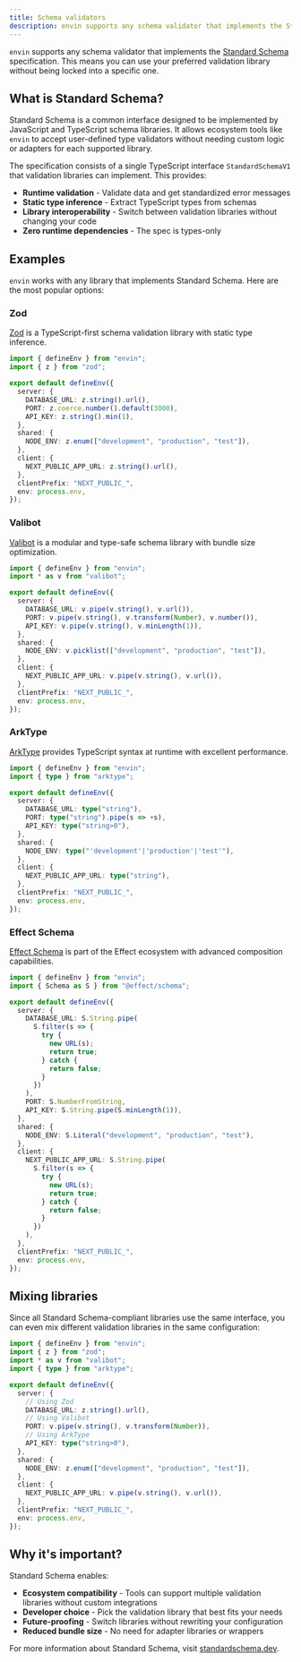 ```yaml
---
title: Schema validators
description: envin supports any schema validator that implements the Standard Schema specification.
---
```


`envin` supports any schema validator that implements the [Standard Schema](https://standardschema.dev/) specification. This means you can use your preferred validation library without being locked into a specific one.

## What is Standard Schema?

Standard Schema is a common interface designed to be implemented by JavaScript and TypeScript schema libraries. It allows ecosystem tools like `envin` to accept user-defined type validators without needing custom logic or adapters for each supported library.

The specification consists of a single TypeScript interface `StandardSchemaV1` that validation libraries can implement. This provides:

- **Runtime validation** - Validate data and get standardized error messages
- **Static type inference** - Extract TypeScript types from schemas
- **Library interoperability** - Switch between validation libraries without changing your code
- **Zero runtime dependencies** - The spec is types-only

## Examples

`envin` works with any library that implements Standard Schema. Here are the most popular options:

### Zod

[Zod](https://zod.dev) is a TypeScript-first schema validation library with static type inference.

```ts title="env.config.ts"
import { defineEnv } from "envin";
import { z } from "zod";

export default defineEnv({
  server: {
    DATABASE_URL: z.string().url(),
    PORT: z.coerce.number().default(3000),
    API_KEY: z.string().min(1),
  },
  shared: {
    NODE_ENV: z.enum(["development", "production", "test"]),
  },
  client: {
    NEXT_PUBLIC_APP_URL: z.string().url(),
  },
  clientPrefix: "NEXT_PUBLIC_",
  env: process.env,
});
```

### Valibot

[Valibot](https://valibot.dev/) is a modular and type-safe schema library with bundle size optimization.

```ts title="env.config.ts"
import { defineEnv } from "envin";
import * as v from "valibot";

export default defineEnv({
  server: {
    DATABASE_URL: v.pipe(v.string(), v.url()),
    PORT: v.pipe(v.string(), v.transform(Number), v.number()),
    API_KEY: v.pipe(v.string(), v.minLength(1)),
  },
  shared: {
    NODE_ENV: v.picklist(["development", "production", "test"]),
  },
  client: {
    NEXT_PUBLIC_APP_URL: v.pipe(v.string(), v.url()),
  },
  clientPrefix: "NEXT_PUBLIC_",
  env: process.env,
});
```

### ArkType

[ArkType](https://arktype.io/) provides TypeScript syntax at runtime with excellent performance.

```ts title="env.config.ts"
import { defineEnv } from "envin";
import { type } from "arktype";

export default defineEnv({
  server: {
    DATABASE_URL: type("string"),
    PORT: type("string").pipe(s => +s),
    API_KEY: type("string>0"),
  },
  shared: {
    NODE_ENV: type("'development'|'production'|'test'"),
  },
  client: {
    NEXT_PUBLIC_APP_URL: type("string"),
  },
  clientPrefix: "NEXT_PUBLIC_",
  env: process.env,
});
```

### Effect Schema

[Effect Schema](https://effect.website/docs/schema/introduction/) is part of the Effect ecosystem with advanced composition capabilities.

```ts title="env.config.ts"
import { defineEnv } from "envin";
import { Schema as S } from "@effect/schema";

export default defineEnv({
  server: {
    DATABASE_URL: S.String.pipe(
      S.filter(s => {
        try {
          new URL(s);
          return true;
        } catch {
          return false;
        }
      })
    ),
    PORT: S.NumberFromString,
    API_KEY: S.String.pipe(S.minLength(1)),
  },
  shared: {
    NODE_ENV: S.Literal("development", "production", "test"),
  },
  client: {
    NEXT_PUBLIC_APP_URL: S.String.pipe(
      S.filter(s => {
        try {
          new URL(s);
          return true;
        } catch {
          return false;
        }
      })
    ),
  },
  clientPrefix: "NEXT_PUBLIC_",
  env: process.env,
});
```

## Mixing libraries

Since all Standard Schema-compliant libraries use the same interface, you can even mix different validation libraries in the same configuration:

```ts title="env.config.ts"
import { defineEnv } from "envin";
import { z } from "zod";
import * as v from "valibot";
import { type } from "arktype";

export default defineEnv({
  server: {
    // Using Zod
    DATABASE_URL: z.string().url(),
    // Using Valibot
    PORT: v.pipe(v.string(), v.transform(Number)),
    // Using ArkType
    API_KEY: type("string>0"),
  },
  shared: {
    NODE_ENV: z.enum(["development", "production", "test"]),
  },
  client: {
    NEXT_PUBLIC_APP_URL: v.pipe(v.string(), v.url()),
  },
  clientPrefix: "NEXT_PUBLIC_",
  env: process.env,
});
```

## Why it's important?

Standard Schema enables:

- **Ecosystem compatibility** - Tools can support multiple validation libraries without custom integrations
- **Developer choice** - Pick the validation library that best fits your needs
- **Future-proofing** - Switch libraries without rewriting your configuration
- **Reduced bundle size** - No need for adapter libraries or wrappers

For more information about Standard Schema, visit [standardschema.dev](https://standardschema.dev/).
